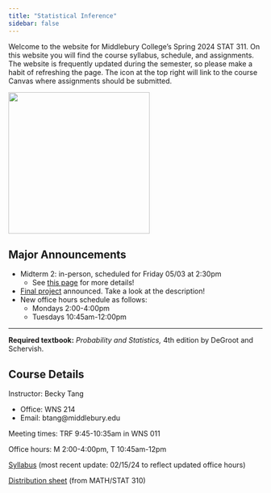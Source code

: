 ```yaml
---
title: "Statistical Inference"
sidebar: false
---
```


Welcome to the website for Middlebury College's Spring 2024 STAT 311. On this website you will find the course syllabus, schedule, and assignments. The website is frequently updated during the semester, so please make a habit of refreshing the page. The icon at the top right will link to the course Canvas where assignments should be submitted.

![](img/chi2.png){fig-align="center" width="280"}

## Major Announcements

-   Midterm 2: in-person, scheduled for Friday 05/03 at 2:30pm
    -   See [this page](exam.qmd#sec-midterm2) for more details!
-   [Final project](project.qmd) announced. Take a look at the description!
-   New office hours schedule as follows:
    -   Mondays 2:00-4:00pm
    -   Tuesdays 10:45am-12:00pm

------------------------------------------------------------------------

**Required textbook:** *Probability and Statistics,* 4th edition by DeGroot and Schervish.

## Course Details

Instructor: Becky Tang

-   Office: WNS 214
-   Email: btang\@middlebury.edu

Meeting times: TRF 9:45-10:35am in WNS 011

Office hours: M 2:00-4:00pm, T 10:45am-12pm

[Syllabus](Stat311_Syllabus.pdf) (most recent update: 02/15/24 to reflect updated office hours)

[Distribution sheet](weeks/files/distributions_310.pdf) (from MATH/STAT 310)

## 
